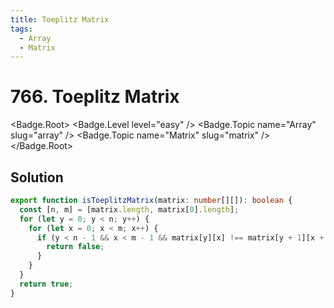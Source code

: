 ```yaml
---
title: Toeplitz Matrix
tags:
  - Array
  - Matrix
---
```


# 766. Toeplitz Matrix

<Badge.Root>
  <Badge.Level level="easy" />
  <Badge.Topic name="Array" slug="array" />
  <Badge.Topic name="Matrix" slug="matrix" />
</Badge.Root>

## Solution

```typescript filename="solution.ts" copy
export function isToeplitzMatrix(matrix: number[][]): boolean {
  const [n, m] = [matrix.length, matrix[0].length];
  for (let y = 0; y < n; y++) {
    for (let x = 0; x < m; x++) {
      if (y < n - 1 && x < m - 1 && matrix[y][x] !== matrix[y + 1][x + 1]) {
        return false;
      }
    }
  }
  return true;
}
```

<ProblemLink
  codingSite="leetcode"
  href="https://leetcode.com/problems/toeplitz-matrix/"
  title="Toeplitz Matrix"
/>
